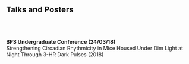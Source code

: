 <br>
<br>

## Talks and Posters 
<br>
<br>

**BPS Undergraduate Conference (24/03/18)** <br>
    Strengthening Circadian Rhythmicity in Mice Housed Under Dim Light at Night Through 3-HR Dark Pulses (2018)